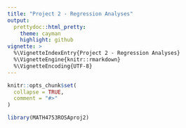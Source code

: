 ```yaml
---
title: "Project 2 - Regression Analyses"
output: 
  prettydoc::html_pretty:
    theme: cayman
    highlight: github
vignette: >
  %\VignetteIndexEntry{Project 2 - Regression Analyses}
  %\VignetteEngine{knitr::rmarkdown}
  %\VignetteEncoding{UTF-8}
---
```


```r
knitr::opts_chunk$set(
  collapse = TRUE,
  comment = "#>"
)
```

```r
library(MATH4753ROSAproj2)
```
